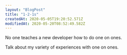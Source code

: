 ```yaml
---
layout: "BlogPost"
title: "1-2-1s"
createdAt: 2020-05-05T19:20:52.571Z
modifiedAt: 2020-05-20T08:52:49.582Z
---
```


No one teaches a new developer how to do one on ones.

Talk about my variety of experiences with one on ones.

